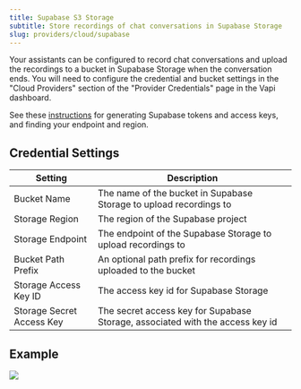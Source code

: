 ```yaml
---
title: Supabase S3 Storage
subtitle: Store recordings of chat conversations in Supabase Storage
slug: providers/cloud/supabase
---
```


Your assistants can be configured to record chat conversations and upload
the recordings to a bucket in Supabase Storage when the conversation ends.  You will
need to configure the credential and bucket settings in the "Cloud Providers"
section of the "Provider Credentials" page in the Vapi dashboard.

See these [instructions](https://supabase.com/docs/guides/storage/s3/authentication) for generating Supabase tokens and access keys, and finding your endpoint and region.

## Credential Settings

Setting                   | Description                                            
------------------------- | -------------------------------------------------------
Bucket Name               | The name of the bucket in Supabase Storage to upload recordings to
Storage Region            | The region of the Supabase project
Storage Endpoint          | The endpoint of the Supabase Storage to upload recordings to
Bucket Path Prefix        | An optional path prefix for recordings uploaded to the bucket
Storage Access Key ID     | The access key id for Supabase Storage
Storage Secret Access Key | The secret access key for Supabase Storage, associated with the access key id

## Example

<Frame caption="Example Configuration">
  <img src="../../static/images/credentials/provider/cloud-provider-supabase.png" />
</Frame>
